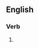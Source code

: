 ==English==

===Verb===
{{head|en|present participle}}

# {{present participle of|elaborate|lang=en|nocat=1}}